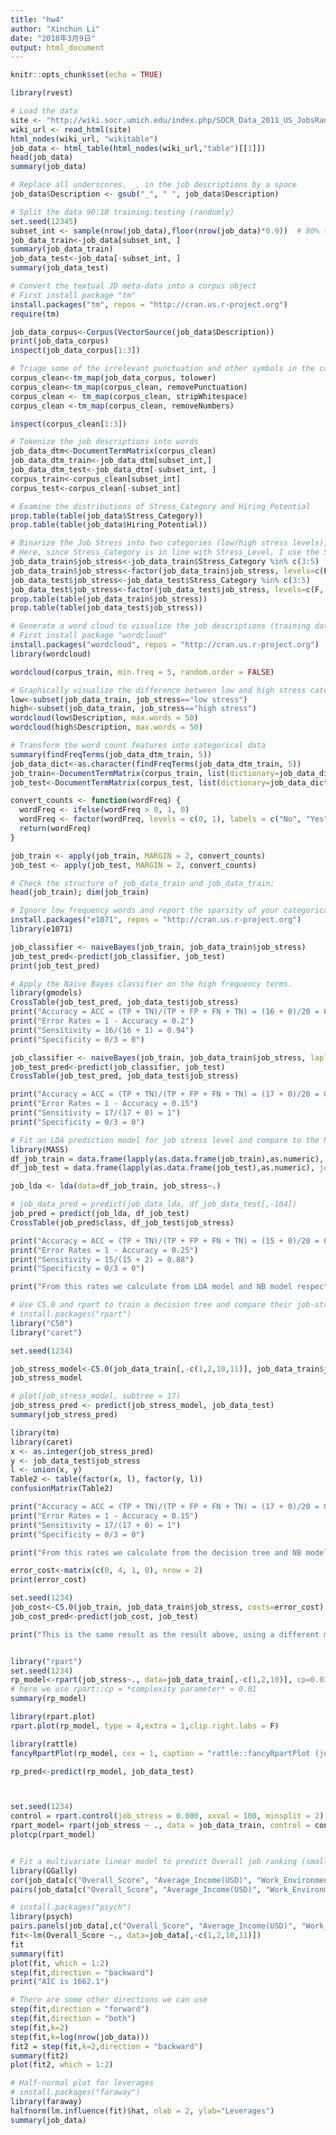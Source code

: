---
title: "hw4"
author: "Xinchun Li"
date: "2018年3月9日"
output: html_document
---

```{r setup, include=FALSE, message=FALSE, warning=FALSE}
knitr::opts_chunk$set(echo = TRUE)
```

```{r}
library(rvest)

# Load the data
site <- "http://wiki.socr.umich.edu/index.php/SOCR_Data_2011_US_JobsRanking#2011_Ranking_of_the_200_most_common_Jobs_in_the_US"
wiki_url <- read_html(site)
html_nodes(wiki_url, "wikitable")
job_data <- html_table(html_nodes(wiki_url,"table")[[1]])
head(job_data)
summary(job_data)

# Replace all underscores, _, in the job descriptions by a space 
job_data$Description <- gsub("_", " ", job_data$Description)

# Split the data 90:10 training:testing (randomly)
set.seed(12345)
subset_int <- sample(nrow(job_data),floor(nrow(job_data)*0.9))  # 80% training + 20% testing
job_data_train<-job_data[subset_int, ]
summary(job_data_train)
job_data_test<-job_data[-subset_int, ]
summary(job_data_test)

# Convert the textual JD meta-data into a corpus object
# First install package "tm"
install.packages("tm", repos = "http://cran.us.r-project.org")
require(tm)

job_data_corpus<-Corpus(VectorSource(job_data$Description))
print(job_data_corpus)
inspect(job_data_corpus[1:3])

# Triage some of the irrelevant punctuation and other symbols in the corpus document, change all text to lower case, etc
corpus_clean<-tm_map(job_data_corpus, tolower)
corpus_clean<-tm_map(corpus_clean, removePunctuation)
corpus_clean <- tm_map(corpus_clean, stripWhitespace)
corpus_clean <-tm_map(corpus_clean, removeNumbers)

inspect(corpus_clean[1:3])

# Tokenize the job descriptions into words
job_data_dtm<-DocumentTermMatrix(corpus_clean)
job_data_dtm_train<-job_data_dtm[subset_int,]
job_data_dtm_test<-job_data_dtm[-subset_int, ]
corpus_train<-corpus_clean[subset_int]
corpus_test<-corpus_clean[-subset_int]

# Examine the distributions of Stress_Category and Hiring_Potential
prop.table(table(job_data$Stress_Category))
prop.table(table(job_data$Hiring_Potential)) 

# Binarize the Job Stress into two categories (low/high stress levels), separately for training and testing data
# Here, since Stress_Category is in line with Stress_Level, I use the Stress_Category to do the work and I assume that 0, 1, 2 is low stress, and 3, 4, 5 is high stress
job_data_train$job_stress<-job_data_train$Stress_Category %in% c(3:5)
job_data_train$job_stress<-factor(job_data_train$job_stress, levels=c(F, T), labels = c("low stress", "high stress"))
job_data_test$job_stress<-job_data_test$Stress_Category %in% c(3:5)
job_data_test$job_stress<-factor(job_data_test$job_stress, levels=c(F, T), labels = c("low_stress", "high stress"))
prop.table(table(job_data_train$job_stress))
prop.table(table(job_data_test$job_stress))

# Generate a word cloud to visualize the job descriptions (training data)
# First install package "wordcloud"
install.packages("wordcloud", repos = "http://cran.us.r-project.org")
library(wordcloud)

wordcloud(corpus_train, min.freq = 5, random.order = FALSE)

# Graphically visualize the difference between low and high stress categories
low<-subset(job_data_train, job_stress=="low stress")
high<-subset(job_data_train, job_stress=="high stress")
wordcloud(low$Description, max.words = 50)
wordcloud(high$Description, max.words = 50)

# Transform the word count features into categorical data
summary(findFreqTerms(job_data_dtm_train, 5))
job_data_dict<-as.character(findFreqTerms(job_data_dtm_train, 5))
job_train<-DocumentTermMatrix(corpus_train, list(dictionary=job_data_dict))
job_test<-DocumentTermMatrix(corpus_test, list(dictionary=job_data_dict))

convert_counts <- function(wordFreq) {
  wordFreq <- ifelse(wordFreq > 0, 1, 0)
  wordFreq <- factor(wordFreq, levels = c(0, 1), labels = c("No", "Yes"))
  return(wordFreq)
}

job_train <- apply(job_train, MARGIN = 2, convert_counts)
job_test <- apply(job_test, MARGIN = 2, convert_counts)

# Check the structure of job_data_train and job_data_train:
head(job_train); dim(job_train)

# Ignore low frequency words and report the sparsity of your categorical data matrix
install.packages("e1071", repos = "http://cran.us.r-project.org")
library(e1071)

job_classifier <- naiveBayes(job_train, job_data_train$job_stress)
job_test_pred<-predict(job_classifier, job_test)
print(job_test_pred)

# Apply the Naive Bayes classifier on the high frequency terms.
library(gmodels)
CrossTable(job_test_pred, job_data_test$job_stress)
print("Accuracy = ACC = (TP + TN)/(TP + FP + FN + TN) = (16 + 0)/20 = 0.8")
print("Error Rates = 1 - Accuracy = 0.2")
print("Sensitivity = 16/(16 + 1) = 0.94")
print("Specificity = 0/3 = 0")

job_classifier <- naiveBayes(job_train, job_data_train$job_stress, laplace = 15)
job_test_pred<-predict(job_classifier, job_test)
CrossTable(job_test_pred, job_data_test$job_stress)

print("Accuracy = ACC = (TP + TN)/(TP + FP + FN + TN) = (17 + 0)/20 = 0.85")
print("Error Rates = 1 - Accuracy = 0.15")
print("Sensitivity = 17/(17 + 0) = 1")
print("Specificity = 0/3 = 0")

# Fit an LDA prediction model for job stress level and compare to the Naive Bayes classifier (stress-level), report the error rates, specificity and sensitivity (on testing data)
library(MASS)
df_job_train = data.frame(lapply(as.data.frame(job_train),as.numeric), job_stress = job_data_train$job_stress)
df_job_test = data.frame(lapply(as.data.frame(job_test),as.numeric), job_stress = job_data_test$job_stress)

job_lda <- lda(data=df_job_train, job_stress~.)

# job_data_pred = predict(job_data_lda, df_job_data_test[,-104])
job_pred = predict(job_lda, df_job_test)
CrossTable(job_pred$class, df_job_test$job_stress)

print("Accuracy = ACC = (TP + TN)/(TP + FP + FN + TN) = (15 + 0)/20 = 0.75")
print("Error Rates = 1 - Accuracy = 0.25")
print("Sensitivity = 15/(15 + 2) = 0.88")
print("Specificity = 0/3 = 0")

print("From this rates we calculate from LDA model and NB model respectively, we can see that the accuracy rate of LDA model on predicted test data of job stress is a bit lower than that of NB model on the same data set. Thus, the error rate of LDA model is a bit higher. Sensitivity rate of LDA model predict result is also a bit lower while the specificity rate remains the same.")

# Use C5.0 and rpart to train a decision tree and compare their job-stress predictions to their Naive Bayes counterparts (report results on testing data).
# install.packages("rpart")
library("C50")
library("caret")

set.seed(1234)

job_stress_model<-C5.0(job_data_train[,-c(1,2,10,11)], job_data_train$job_stress)
job_stress_model

# plot(job_stress_model, subtree = 17)   
job_stress_pred <- predict(job_stress_model, job_data_test)
summary(job_stress_pred)

library(tm)
library(caret)
x <- as.integer(job_stress_pred)
y <- job_data_test$job_stress
l <- union(x, y)
Table2 <- table(factor(x, l), factor(y, l))
confusionMatrix(Table2)

print("Accuracy = ACC = (TP + TN)/(TP + FP + FN + TN) = (17 + 0)/20 = 0.85")
print("Error Rates = 1 - Accuracy = 0.15")
print("Sensitivity = 17/(17 + 0) = 1")
print("Specificity = 0/3 = 0")

print("From this rates we calculate from the decision tree and NB model respectively, we can see that the accuracy rate of decision tree on predicted test data of job stress is a bit higher than that of NB model on the same data set. Thus, the error rate of the decision tree is a bit lower. Sensitivity rate of trained decision tree predict result is also a bit higher while the specificity rate remains the same. To train a decision tree improves the prediction capacity of test data job stress level from NB model")

error_cost<-matrix(c(0, 4, 1, 0), nrow = 2)
print(error_cost)

set.seed(1234)
job_cost<-C5.0(job_train, job_data_train$job_stress, costs=error_cost)
job_cost_pred<-predict(job_cost, job_test)

print("This is the same result as the result above, using a different method")


library("rpart") 
set.seed(1234)
rp_model<-rpart(job_stress~., data=job_data_train[,-c(1,2,10)], cp=0.01) 
# here we use rpart::cp = *complexity parameter* = 0.01
summary(rp_model)

library(rpart.plot)
rpart.plot(rp_model, type = 4,extra = 1,clip.right.labs = F)

library(rattle)
fancyRpartPlot(rp_model, cex = 1, caption = "rattle::fancyRpartPlot (job stress Data)")

rp_pred<-predict(rp_model, job_data_test)



set.seed(1234)
control = rpart.control(job_stress = 0.000, xxval = 100, minsplit = 2)
rpart_model= rpart(job_stress ~ ., data = job_data_train, control = control)
plotcp(rpart_model)


# Fit a multivariate linear model to predict Overall job ranking (smaller is better). Generate some informative pairs plots. Use backward step-wise feature selection to simplify the model, report the AIC.
library(GGally)
cor(job_data[c("Overall_Score", "Average_Income(USD)", "Work_Environment", "Stress_Level", "Stress_Category", "Physical_Demand", "Hiring_Potential")])
pairs(job_data[c("Overall_Score", "Average_Income(USD)", "Work_Environment", "Stress_Level", "Stress_Category", "Physical_Demand", "Hiring_Potential")])

# install.packages("psych")
library(psych)
pairs.panels(job_data[,c("Overall_Score", "Average_Income(USD)", "Work_Environment", "Stress_Level", "Stress_Category", "Physical_Demand", "Hiring_Potential")])
fit<-lm(Overall_Score ~., data=job_data[,-c(1,2,10,11)])
fit
summary(fit)
plot(fit, which = 1:2)
step(fit,direction = "backward")
print("AIC is 1662.1")

# There are some other directions we can use 
step(fit,direction = "forward")
step(fit,direction = "both")
step(fit,k=2)
step(fit,k=log(nrow(job_data)))
fit2 = step(fit,k=2,direction = "backward")
summary(fit2)
plot(fit2, which = 1:2)

# Half-normal plot for leverages
# install.packages("faraway")
library(faraway)
halfnorm(lm.influence(fit)$hat, nlab = 2, ylab="Leverages")
summary(job_data)

```

